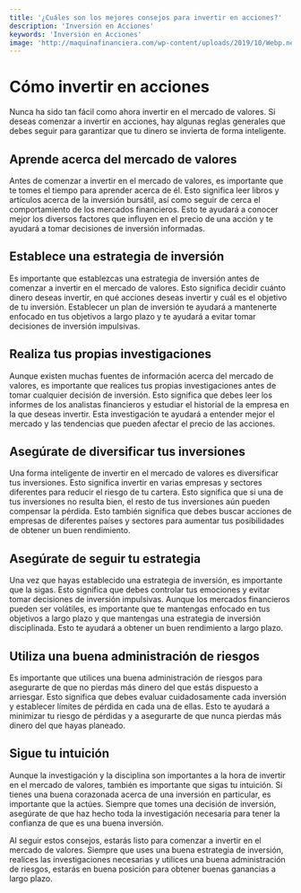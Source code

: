 ```yaml
---
title: '¿Cuáles son los mejores consejos para invertir en acciones?'
description: 'Inversión en Acciones'
keywords: 'Inversión en Acciones'
image: 'http://maquinafinanciera.com/wp-content/uploads/2019/10/Webp.net-compress-image.jpg'
---
```




# Cómo invertir en acciones

Nunca ha sido tan fácil como ahora invertir en el mercado de valores. Si deseas comenzar a invertir en acciones, hay algunas reglas generales que debes seguir para garantizar que tu dinero se invierta de forma inteligente.

## Aprende acerca del mercado de valores

Antes de comenzar a invertir en el mercado de valores, es importante que te tomes el tiempo para aprender acerca de él. Esto significa leer libros y artículos acerca de la inversión bursátil, así como seguir de cerca el comportamiento de los mercados financieros. Esto te ayudará a conocer mejor los diversos factores que influyen en el precio de una acción y te ayudará a tomar decisiones de inversión informadas.

<ImageAdd source="http://maquinafinanciera.com/wp-content/uploads/2019/10/Webp.net-compress-image.jpg"/>

## Establece una estrategia de inversión

Es importante que establezcas una estrategia de inversión antes de comenzar a invertir en el mercado de valores. Esto significa decidir cuánto dinero deseas invertir, en qué acciones deseas invertir y cuál es el objetivo de tu inversión. Establecer un plan de inversión te ayudará a mantenerte enfocado en tus objetivos a largo plazo y te ayudará a evitar tomar decisiones de inversión impulsivas.

## Realiza tus propias investigaciones

Aunque existen muchas fuentes de información acerca del mercado de valores, es importante que realices tus propias investigaciones antes de tomar cualquier decisión de inversión. Esto significa que debes leer los informes de los analistas financieros y estudiar el historial de la empresa en la que deseas invertir. Esta investigación te ayudará a entender mejor el mercado y las tendencias que pueden afectar el precio de las acciones.

<ImageAdd source="https://cdn.aarp.net/content/dam/aarp/money/investing/2020/05/1140-exterior-stock-exchange-flags-bugler-esp.imgcache.rev.web.900.517.jpg"/>

## Asegúrate de diversificar tus inversiones

Una forma inteligente de invertir en el mercado de valores es diversificar tus inversiones. Esto significa invertir en varias empresas y sectores diferentes para reducir el riesgo de tu cartera. Esto significa que si una de tus inversiones no resulta bien, el resto de tus inversiones aún pueden compensar la pérdida. Esto también significa que debes buscar acciones de empresas de diferentes países y sectores para aumentar tus posibilidades de obtener un buen rendimiento.

## Asegúrate de seguir tu estrategia

Una vez que hayas establecido una estrategia de inversión, es importante que la sigas. Esto significa que debes controlar tus emociones y evitar tomar decisiones de inversión impulsivas. Aunque los mercados financieros pueden ser volátiles, es importante que te mantengas enfocado en tus objetivos a largo plazo y que mantengas una estrategia de inversión disciplinada. Esto te ayudará a obtener un buen rendimiento a largo plazo.

<ImageAdd source="https://thumbs.dreamstime.com/b/concepto-de-la-estrategia-inversi%C3%B3n-el-hombre-est%C3%A1-jugando-ajedrez-con-dinero-107256374.jpg"/>

## Utiliza una buena administración de riesgos

Es importante que utilices una buena administración de riesgos para asegurarte de que no pierdas más dinero del que estás dispuesto a arriesgar. Esto significa que debes evaluar cuidadosamente cada inversión y establecer límites de pérdida en cada una de ellas. Esto te ayudará a minimizar tu riesgo de pérdidas y a asegurarte de que nunca pierdas más dinero del que hayas planeado.

## Sigue tu intuición

Aunque la investigación y la disciplina son importantes a la hora de invertir en el mercado de valores, también es importante que sigas tu intuición. Si tienes una buena corazonada acerca de una inversión en particular, es importante que la actúes. Siempre que tomes una decisión de inversión, asegúrate de que haz hecho toda la investigación necesaria para tener la confianza de que es una buena inversión.

<ImageAdd source="https://i.scdn.co/image/ab67616d0000b2736345d2dca3ac3b2a79ea9cd1"/>

Al seguir estos consejos, estarás listo para comenzar a invertir en el mercado de valores. Siempre que uses una buena estrategia de inversión, realices las investigaciones necesarias y utilices una buena administración de riesgos, estarás en buena posición para obtener buenas ganancias a largo plazo.